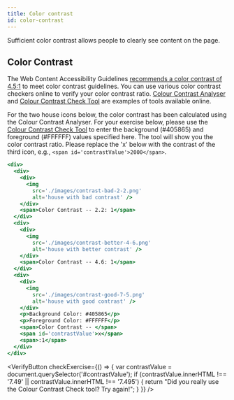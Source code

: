 ```yaml
---
title: Color contrast
id: color-contrast
---
```



Sufficient color contrast allows people to clearly see content on the page.

## Color Contrast

The Web Content Accessibility Guidelines <a href="http://www.w3.org/TR/UNDERSTANDING-WCAG20/visual-audio-contrast-contrast.html"> recommends a color contrast of 4.5:1</a> to meet color contrast guidelines. You can use various color contrast checkers online to verify your color contrast ratio. <a href="http://www.paciellogroup.com/resources/contrastanalyser/">Colour Contrast Analyser</a> and <a href="http://snook.ca/technical/colour_contrast/colour.html#fg=33FF33,bg=333333"> Colour Contrast Check Tool</a> are examples of tools available online.

For the two house icons below, the color contrast has been calculated using the Colour Contrast Analyser. For your exercise below, please use the <a href="http://snook.ca/technical/colour_contrast/colour.html#fg=33FF33,bg=333333"> Colour Contrast Check Tool</a> to enter the background (#405865) and foreground (#FFFFFF) values specified here. The tool will show you the color contrast ratio. Please replace the 'x' below with the contrast of the third icon, e.g., `<span id='contrastValue'>2000</span>`.

```jsx live
<div>
  <div>
    <div>
      <img
        src='./images/contrast-bad-2-2.png'
        alt='house with bad contrast' />
    </div>
    <span>Color Contrast -- 2.2: 1</span>
  </div>
  <div>
    <div>
      <img
        src='./images/contrast-better-4-6.png'
        alt='house with better contrast' />
    </div>
    <span>Color Contrast -- 4.6: 1</span>
  </div>
  <div>
    <div>
      <img
        src='./images/contrast-good-7-5.png'
        alt='house with good contrast' />
    </div>
    <p>Background Color: #405865</p>
    <p>Foreground Color: #FFFFFF</p>
    <span>Color Contrast -- </span>
    <span id='contrastValue'>x</span>
    <span>:1</span>
  </div>
</div>
```

<VerifyButton
 checkExercise={() => {
  var contrastValue = document.querySelector('#contrastValue');
  if (contrastValue.innerHTML !== '7.49' || contrastValue.innerHTML !== '7.495') {
   return "Did you really use the Colour Contrast Check tool? Try again!";
  }
 }}
/>
